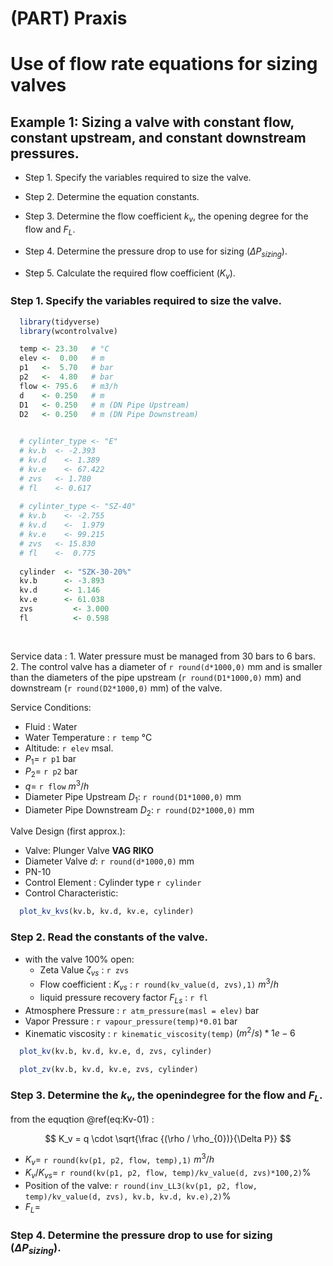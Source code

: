 # (PART) Praxis {-} 

# Use of flow rate equations for sizing valves

## Example 1: Sizing a valve with constant flow, constant upstream, and constant downstream pressures.

   - Step 1. Specify the variables required  to size the valve.
   - Step 2. Determine the equation constants.
   - Step 3. Determine the flow coefficient $k_v$, the opening degree for the flow and $F_L$.
   
   - Step 4. Determine the pressure drop to use for sizing ($\Delta{P_{sizing}}).$
   - Step 5. Calculate the required flow coefficient ($K_v$).
   
   

### Step 1. Specify the variables required  to size the valve.

```r

  library(tidyverse)
  library(wcontrolvalve)

  temp <- 23.30   # °C
  elev <-  0.00   # m 
  p1   <-  5.70   # bar
  p2   <-  4.80   # bar
  flow <- 795.6   # m3/h
  d    <- 0.250   # m
  D1   <- 0.250   # m (DN Pipe Upstream)
  D2   <- 0.250   # m (DN Pipe Downstream)
  

  # cylinter_type <- "E"
  # kv.b  <- -2.393
  # kv.d	<- 1.389
  # kv.e	<- 67.422
  # zvs	  <- 1.780
  # fl	  <- 0.617
  
  # cylinter_type <- "SZ-40"
  # kv.b	<- -2.755
  # kv.d	<-  1.979
  # kv.e	<- 99.215
  # zvs	  <- 15.830
  # fl	  <-  0.775  
  
  cylinder	<- "SZK-30-20%"
  kv.b      <- -3.893
  kv.d	    <- 1.146
  kv.e      <- 61.038
  zvs	      <- 3.000
  fl	      <- 0.598
  
  
```

Service data : 
  1. Water pressure must be managed from 30 bars to 6 bars.
  2. The control valve has a diameter of `r round(d*1000,0)` mm and is smaller than the diameters of the pipe upstream (`r round(D1*1000,0)` mm) and downstream (`r round(D2*1000,0)` mm)  of the valve.

Service Conditions:

  - Fluid : Water 
  - Water Temperature : `r temp` °C
  - Altitude: `r elev` msal.
  - $P_1 =$ `r p1` bar
  - $P_2 =$ `r p2` bar
  - $q =$ `r flow` $m^3/h$ 
  - Diameter Pipe Upstream $D_1$: `r round(D1*1000,0)` mm  
  - Diameter Pipe Downstream $D_2$: `r round(D2*1000,0)` mm  

Valve Design (first approx.):
  
  - Valve: Plunger Valve **VAG RIKO**
  - Diameter Valve $d$: `r round(d*1000,0)` mm  
  - PN-10
  - Control Element : Cylinder type `r cylinder`
  - Control Characteristic: 

```r
  plot_kv_kvs(kv.b, kv.d, kv.e, cylinder)
```

### Step 2. Read the constants of the valve.

  - with the valve 100% open: 
    - Zeta Value $\zeta_{vs}$ : `r zvs`
    - Flow coefficient : $K_{vs}$ : `r round(kv_value(d, zvs),1)` $m^3 / h$
    - liquid pressure recovery factor ${F_{L}}_{s}$ : `r fl`
  - Atmosphere Pressure : `r atm_pressure(masl = elev)` bar
  - Vapor Pressure : `r vapour_pressure(temp)*0.01` bar
  - Kinematic viscosity : `r kinematic_viscosity(temp)` $(m^2/s)*1e-6$

```r
  plot_kv(kv.b, kv.d, kv.e, d, zvs, cylinder)
```

```r
  plot_zv(kv.b, kv.d, kv.e, zvs, cylinder)
```



### Step 3. Determine the $k_v$, the openindegree for the flow and $F_L$.

from the equqtion \@ref(eq:Kv-01) :

$$
   K_v = q \cdot \sqrt{\frac {(\rho / \rho_{0})}{\Delta P}}
$$

  - $K_v=$ `r round(kv(p1, p2, flow, temp),1)` $m^3 / h$
  - $K_v / K_{vs}=$ `r round(kv(p1, p2, flow, temp)/kv_value(d, zvs)*100,2)`%
  - Position of the valve: `r round(inv_LL3(kv(p1, p2, flow, temp)/kv_value(d, zvs), kv.b, kv.d, kv.e),2)`%
  - $F_L=$ 


### Step 4. Determine the pressure drop to use for sizing ($\Delta{P_{sizing}}).$

